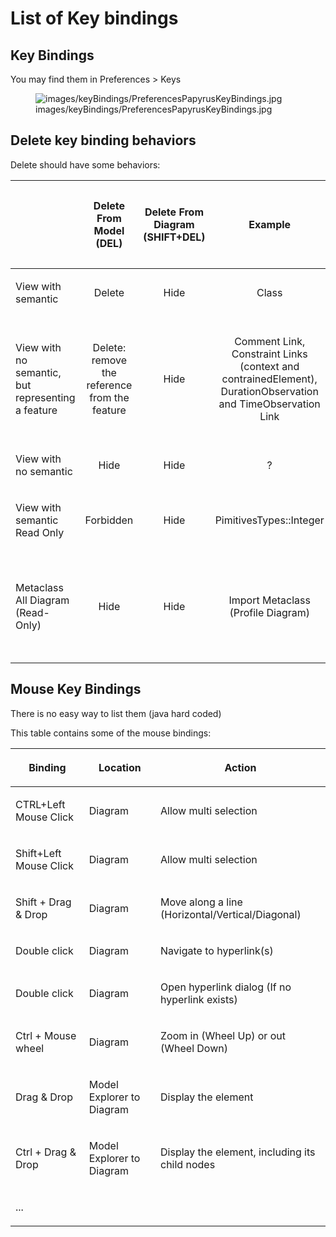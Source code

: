 = List of Key bindings =

== Key Bindings ==
You may find them in Preferences > Keys

[[File:images/keyBindings/PreferencesPapyrusKeyBindings.jpg]]

== Delete key binding behaviors ==

Delete should have some behaviors:

{| class="wikitable" border="1" cellspacing="0"
! 
! Delete From Model (DEL)
! Delete From Diagram (SHIFT+DEL)
! Example
! Delete From Model Action (DEL)
|-
| View with semantic
| style="text-align: center;" | Delete
| style="text-align: center;" | Hide
| style="text-align: center;" | Class
| style="text-align: center;" | 
|-
| View with no semantic, but representing a feature
| style="text-align: center;" | Delete: remove the reference from the feature
| style="text-align: center;" | Hide
| style="text-align: center;" | Comment Link, Constraint Links (context and contrainedElement), DurationObservation and TimeObservation Link
| style="text-align: center;" | Remove the link and remove the reference from the feature
|-
| View with no semantic
| style="text-align: center;" | Hide
| style="text-align: center;" | Hide
| style="text-align: center;" | ? 
| style="text-align: center;" | Remove the link
|-
| View with semantic Read Only
| style="text-align: center;" | Forbidden
| style="text-align: center;" | Hide
| style="text-align: center;" | PimitivesTypes::Integer
| style="text-align: center;" | 
|-
| Metaclass All Diagram (Read-Only)
| style="text-align: center;" | Hide
| style="text-align: center;" | Hide
| style="text-align: center;" | Import Metaclass (Profile Diagram)
| style="text-align: center;" | Keep the element imported, destroy the view of the metaclass
|}

== Mouse Key Bindings ==
There is no easy way to list them (java hard coded)

This table contains some of the mouse bindings:
{| class="wikitable" border="1" cellspacing="0"
! Binding
! Location
! Action
|-
| CTRL+Left Mouse Click
| Diagram
| Allow multi selection
|-
| Shift+Left Mouse Click
| Diagram
| Allow multi selection
|-
| Shift + Drag & Drop
| Diagram
| Move along a line (Horizontal/Vertical/Diagonal)
|-
| Double click
| Diagram
| Navigate to hyperlink(s)
|-
| Double click
| Diagram
| Open hyperlink dialog (If no hyperlink exists)
|-
| Ctrl + Mouse wheel
| Diagram
| Zoom in (Wheel Up) or out (Wheel Down)
|-
| Drag & Drop
| Model Explorer to Diagram
| Display the element
|-
| Ctrl + Drag & Drop
| Model Explorer to Diagram
| Display the element, including its child nodes
|-
| ...
|
|
|}

